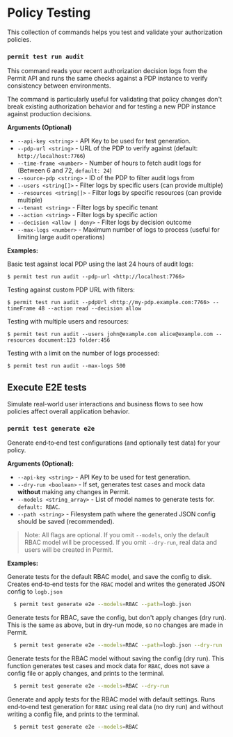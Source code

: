 # Policy Testing

This collection of commands helps you test and validate your authorization policies.


### `permit test run audit`

This command reads your recent authorization decision logs from the Permit API and runs the same checks against a PDP instance to verify consistency between environments.

The command is particularly useful for validating that policy changes don't break existing authorization behavior and for testing a new PDP instance against production decisions.

**Arguments (Optional)**

- `--api-key <string>` - API Key to be used for test generation.
- `--pdp-url <string>` - URL of the PDP to verify against (default: `http://localhost:7766`)
- `--time-frame <number>` - Number of hours to fetch audit logs for (Between 6 and 72, `default: 24`)
- `--source-pdp <string>` - ID of the PDP to filter audit logs from
- `--users <string[]>` - Filter logs by specific users (can provide multiple)
- `--resources <string[]>` - Filter logs by specific resources (can provide multiple)
- `--tenant <string>` - Filter logs by specific tenant
- `--action <string>` - Filter logs by specific action
- `--decision <allow | deny>` - Filter logs by decision outcome
- `--max-logs <number>` - Maximum number of logs to process (useful for limiting large audit operations)

**Examples:**

Basic test against local PDP using the last 24 hours of audit logs:

```
$ permit test run audit --pdp-url <http://localhost:7766>
```

Testing against custom PDP URL with filters:

```
$ permit test run audit --pdpUrl <http://my-pdp.example.com:7766> --timeFrame 48 --action read --decision allow
```

Testing with multiple users and resources:

```
$ permit test run audit --users john@example.com alice@example.com --resources document:123 folder:456
```

Testing with a limit on the number of logs processed:

```
$ permit test run audit --max-logs 500
```

## Execute E2E tests

Simulate real-world user interactions and business flows to see how policies affect overall application behavior.

### `permit test generate e2e`

Generate end‑to‑end test configurations (and optionally test data) for your policy.

**Arguments (Optional):**

- `--api-key <string>` - API Key to be used for test generation.
- `--dry-run <boolean>` - If set, generates test cases and mock data **without** making any changes in Permit.
- `--models <string_array>` - List of model names to generate tests for. `default: RBAC`.
- `--path <string>` - Filesystem path where the generated JSON config should be saved (recommended).

> Note: All flags are optional. If you omit `--models`, only the default RBAC model will be processed. If you omit `--dry-run`, real data and users will be created in Permit.

**Examples:**

Generate tests for the default RBAC model, and save the config to disk. Creates end‑to‑end tests for the `RBAC` model and writes the generated JSON config to `logb.json`

```bash
  $ permit test generate e2e --models=RBAC --path=logb.json
```

Generate tests for RBAC, save the config, but don't apply changes (dry run). This is the same as above, but in dry‑run mode, so no changes are made in Permit.

```bash
  $ permit test generate e2e --models=RBAC --path=logb.json --dry-run
```

Generate tests for the RBAC model without saving the config (dry run). This function generates test cases and mock data for `RBAC`, does not save a config file or apply changes, and prints to the terminal.

```bash
  $ permit test generate e2e --models=RBAC --dry-run
```

Generate and apply tests for the RBAC model with default settings. Runs end‑to‑end test generation for `RBAC` using real data (no dry run) and without writing a config file, and prints to the terminal.

```bash
  $ permit test generate e2e --models=RBAC
```